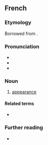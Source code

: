 ==French==

===Etymology===
Borrowed from {{bor|fr|la|apparentia}}.

===Pronunciation===
* {{fr-IPA}}
* {{audio|fr|Fr-apparence.ogg|audio}}
* {{audio|fr|Fr-Paris--apparence.ogg|Audio (Paris)}}

===Noun===
{{fr-noun|f}}

# [[appearance]]

====Related terms====
* {{l|fr|apparent}}

===Further reading===
* {{R:TLFi}}